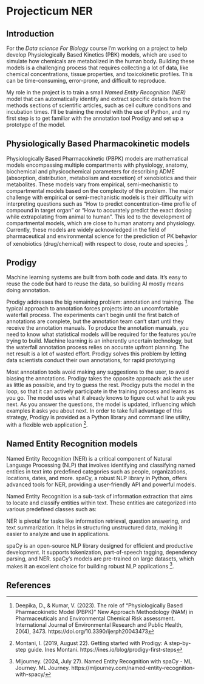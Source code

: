 # Projecticum NER

## Introduction
For the _Data science For Biology_ course I’m working on a project to help develop Physiologically Based Kinetics (PBK) models, which are used to simulate how chemicals are metabolized in the human body. Building these models is a challenging process that requires collecting a lot of data, like chemical concentrations, tissue properties, and toxicokinetic profiles. This can be time-consuming, error-prone, and difficult to reproduce.

My role in the project is to train a small *Named Entity Recognition (NER)* model that can automatically identify and extract specific details from the methods sections of scientific articles, such as cell culture conditions and incubation times. I’ll be training the model with the use of Python, and my first step is to get familiar with the annotation tool Prodigy and set up a prototype of the model.

## Physiologically Based Pharmacokinetic models 
Physiologically Based Pharmacokinetic (PBPK) models are mathematical models encompassing multiple compartments with physiology, anatomy, biochemical and physicochemical parameters for describing ADME (absorption, distribution, metabolism and excretion) of xenobiotics and their metabolites. These models vary from empirical, semi-mechanistic to compartmental models based on the complexity of the problem. The major challenge with empirical or semi-mechanistic models is their difficulty with interpreting questions such as “How to predict concentration–time profile of compound in target organ” or “How to accurately predict the exact dosing while extrapolating from animal to human”. This led to the development of compartmental models, which are close to human anatomy and physiology. Currently, these models are widely acknowledged in the field of pharmaceutical and environmental science for the prediction of PK behavior of xenobiotics (drug/chemical) with respect to dose, route and species [^1].

## Prodigy
Machine learning systems are built from both code and data. It’s easy to reuse the code but hard to reuse the data, so building AI mostly means doing annotation.

Prodigy addresses the big remaining problem: annotation and training. The typical approach to annotation forces projects into an uncomfortable waterfall process. The experiments can’t begin until the first batch of annotations are complete, but the annotation team can’t start until they receive the annotation manuals. To produce the annotation manuals, you need to know what statistical models will be required for the features you’re trying to build. Machine learning is an inherently uncertain technology, but the waterfall annotation process relies on accurate upfront planning. The net result is a lot of wasted effort. Prodigy solves this problem by letting data scientists conduct their own annotations, for rapid prototyping

Most annotation tools avoid making any suggestions to the user, to avoid biasing the annotations. Prodigy takes the opposite approach: ask the user as little as possible, and try to guess the rest. Prodigy puts the model in the loop, so that it can actively participate in the training process and learns as you go. The model uses what it already knows to figure out what to ask you next. As you answer the questions, the model is updated, influencing which examples it asks you about next. In order to take full advantage of this strategy, Prodigy is provided as a Python library and command line utility, with a flexible web application [^2].

## Named Entity Recognition models 
Named Entity Recognition (NER) is a critical component of Natural Language Processing (NLP) that involves identifying and classifying named entities in text into predefined categories such as people, organizations, locations, dates, and more. spaCy, a robust NLP library in Python, offers advanced tools for NER, providing a user-friendly API and powerful models.

Named Entity Recognition is a sub-task of information extraction that aims to locate and classify entities within text. These entities are categorized into various predefined classes such as:

NER is pivotal for tasks like information retrieval, question answering, and text summarization. It helps in structuring unstructured data, making it easier to analyze and use in applications.

spaCy is an open-source NLP library designed for efficient and productive development. It supports tokenization, part-of-speech tagging, dependency parsing, and NER. spaCy’s models are pre-trained on large datasets, which makes it an excellent choice for building robust NLP applications [^3].


## References 
[^1]: Deepika, D., & Kumar, V. (2023). The role of “Physiologically Based Pharmacokinetic Model (PBPK)” New Approach Methodology (NAM) in Pharmaceuticals and Environmental Chemical Risk assessment. International Journal of Environmental Research and Public Health, 20(4), 3473. https://doi.org/10.3390/ijerph20043473

[^2]: Montani, I. (2019, August 22). Getting started with Prodigy: A step-by-step guide. Ines Montani. https://ines.io/blog/prodigy-first-steps

[^3]: Mljourney. (2024, July 27). Named Entity Recognition with spaCy - ML Journey. ML Journey. https://mljourney.com/named-entity-recognition-with-spacy/
